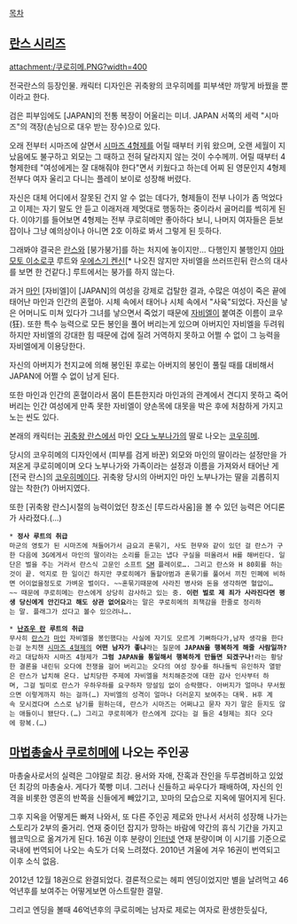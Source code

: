 [[목차]]
== [[란스 시리즈]] ==
attachment:/쿠로히메.PNG?width=400

전국란스의 등장인물. 캐릭터 디자인은 귀축왕의 코우히메를 피부색만 까맣게 바꿨을 뿐이라고 한다.

검은 피부임에도 [JAPAN]의 전통 복장이 어울리는 미녀. JAPAN 서쪽의 세력 "시마즈"의 객장(손님으로 대우 받는 장수)으로 있다. 

오래 전부터 시마즈에 살면서 [[시마즈 4형제]]를 어릴 때부터 키워 왔으며, 오랜 세월이 지났음에도 불구하고 외모는 그 때하고 전혀 달라지지 않는 것이 수수께끼. 어릴 때부터 4형제한테 "여성에게는 잘 대해줘야 한다"면서 키웠다고 하는데 어찌 된 영문인지 4형제 전부다 여자 울리고 다니는 플레이 보이로 성장해 버렸다. 

자신은 대체 어디에서 잘못된 건지 알 수 없는 데다가, 형제들이 전부 나이가 좀 먹었다고 이제는 자기 말도 안 듣고 이래저래 제멋대로 행동하는 중이라서 골머리를 썩히게 된다. 이야기를 들어보면 4형제는 전부 쿠로히메만 좋아하다 보니, 나머지 여자들은 듣보잡이나  그냥 예의상이나 아니면 2호 이하로 봐서 그렇게 된 듯하다.

그래봐야 결국은 [[란스]]와 [붕가붕가]를 하는 처지에 놓이지만… 다행인지 불행인지 [[야마모토 이소로쿠]] 루트와 [[우에스기 켄신]][* 나오진 않지만 자비엘을 쓰러뜨린뒤 란스의 대사를 보면 한 건같다.] 루트에서는 붕가를 하지 않는다.


과거 [[마인]] [자비엘]이 [JAPAN]의 여성을 강제로 겁탈한 결과, 수많은 여성이 죽은 끝에 태어난 마인과 인간의 혼혈아. 시체 속에서 태어나 시체 속에서 "사육"되었다. 자신을 낳은 어머니도 미쳐 있다가 그녀를 낳으면서 죽었기 때문에 [[자비엘]]이 붙여준 이름이 쿄우(狂). 또한 특수 능력으로 모든 봉인을 풀어 버리는게 있으며 아버지인 자비엘을 두려워하지만 자비엘의 강대한 힘 때문에 겁에 질려 거역하지 못하고 어쩔 수 없이 그 능력을 자비엘에게 이용당한다. 

자신의 아버지가 천지교에 의해 봉인된 후로는 아버지의 봉인이 풀릴 때를 대비해서 JAPAN에 어쩔 수 없이 남게 된다.

또한 마인과 인간의 혼혈이라서 몸이 튼튼한지라 마인과의 관계에서 견디지 못하고 죽어 버리는 인간 여성에게 만족 못한 자비엘이 양손목에 대못을 박은 후에 처참하게 가지고 노는 씬도 있다.

본래의 캐릭터는 [[귀축왕 란스]]에서 마인 [[오다 노부나가]]의 딸로 나오는 [[코우히메]].

당시의 코우히메의 디자인에서 (피부를 검게 바꾼) 외모와 마인의 딸이라는 설정만을 가져온게 쿠로히메이며 오다 노부나가와 가족이라는 설정과 이름을 가져와서 태어난 게 [전국 란스]의 [[코우히메]]이다. 귀축왕 당시의 아버지인 마인 노부나가는 딸을 괴롭히지 않는 착한(?) 아버지였다. 

또한 [귀축왕 란스]시절의 능력이었던 창조신 [루드라사움]을 볼 수 있던 능력은 어디론가 사라졌다.(...)

 * '''정사 루트의 취급'''
 마군의 영토가 된 시마즈에 쳐들어가서 금요괴 혼묶기, 사도 현무와 같이 있던 걸 란스가 구한 다음에 3G에게서 마인의 딸이라는 소리를 듣고는 냅다 구실을 떠올려서 H를 해버린다. 일단은 벌을 주는 거라서 란스식 고문인 소프트 [[SM]] 플레이로…. 그리고 란스와 H 80회를 하는것이 끝. 억지로 한 일이긴 하지만 쿠로히메가 돌할아범과 혼묶기를 풀어서 끼친 민폐에 비하면 어이없을정도로 가벼운 벌이다. ~~혼묶기때문에 사라진 병사와 돈을 생각하면 혈압이…~~ 때문에 쿠로히메는 란스에게 상당히 감사하고 있는 중. '''이런 벌로 제 죄가 사라진다면 평생 당신에게 안긴다고 해도 상관 없어요'''라는 말은 쿠로히메의 죄책감을 한줄로 정리하는 말. 플래그가 섰다고 볼수 있으려나….

 * '''[[난죠우 란]] 루트의 취급'''
 무사히 [[란스]]가 [[마인]] 자비엘을 봉인했다는 사실에 자기도 모르게 기뻐하다가,남자 생각을 한다는걸 눈치챈 [[시마즈 4형제]]의 '''어떤 남자가 좋냐'''라는 질문에 '''JAPAN을 행복하게 해줄 사람일까?'''라고 대답하자 시마즈 4형제가 '''그럼 JAPAN을 통일해서 행복하게 만들면 되겠구나!'''라는 황당한 결론을 내린뒤 오다에 전쟁을 걸어 버리고는 오다의 여성 장수를 하나둘씩 유인하자 열받은 란스가 납치해 온다. 납치당한 주제에 자비엘을 처치해준것에 대한 감사 인사부터 하며, 그걸 빌미로 란스가 우하우하를 요구하자 망설임 없이 승락했다. 아버지가 얼마나 무서웠으면 이렇게까지 하는 걸까(…) 자비엘의 성격이 얼마나 더러운지 보여주는 대목. H후 계속 모시겠다며 스스로 남기를 원하는데, 란스가 시마즈는 어쩌냐고 묻자 자기 말은 듣지도 않는 애들이니 됐단다.(…) 그리고 쿠로히메가 란스에게 갔다는 걸 들은 4형제는 죄다 오다에 항복.(…)

== [[마법총술사 쿠로히메]]에 나오는 주인공 ==
마총술사로서의 실력은 그야말로 최강. 용서와 자애, 잔혹과 잔인을 두루겸비하고 있었던 최강의 마총술사. 게다가 쭉빵 미녀. 그러나 신들하고 싸우다가 패배하여, 자신의 인격을 비롯한 영혼의 반쪽을 신들에게 빼았기고, 꼬마의 모습으로 지옥에 떨어지게 된다.

그후 지옥을 어떻게든 빠져 나와서, 또 다른 주인공 제로와 만나서 서서히 성장해 나가는 스토리가 2부의 줄거리. 연재 중이던 잡지가 망하는 바람에 약간의 휴식 기간을 가지고 웹코믹으로 옮겨가게 된다. 16권 이후 분량이 [[인터넷]] 연재 분량이며 이 시기를 기준으로 국내에 번역되어 나오는 속도가 더욱 느려졌다. 2010년 겨울에 겨우 16권이 번역되고 이후 소식 없음.

2012년 12월 18권으로 완결되었다. 결론적으로는 헤피 엔딩이었지만 별을 날려먹고 46억년후를 보여주는 어떻게보면 아스트랄한 결말.

그리고 엔딩을 볼때 46억년후의 쿠로히메는 남자로 제로는 여자로 환생한듯싶다,
